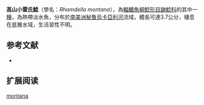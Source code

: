 {{Speciesbox
| name = 高山小雷氏鯰
| image = 
| image_width = 250px
| status = NE
| status_system = IUCN3.1
| genus = Rhamdella
| species = montana
| authority = [[Eigenmann|Eigenmann]], 1913
| synonyms = 
}}

'''高山小雷氏鯰'''（學名：''Rhamdella montana''），為[[輻鰭魚綱|輻鰭魚綱]][[鯰形目|鯰形目]][[鼬鯰科|鼬鯰科]]的其中一[[種|種]]，為熱帶淡水魚，分布於[[南美洲|南美洲]][[秘魯|秘魯]][[烏卡亞利河|烏卡亞利河]]流域，體長可達3.7公分，棲息在底層水域，生活習性不明。

==参考文献==
*{{FishBase_species|genus=Rhamdella|species=montana |year=2015|month=7}}

== 扩展阅读 ==
{{refbegin}}
{{wikispecies-inline|Rhamdella montana|高山小雷氏鯰}}
{{refend}}
{{Taxonbar|from=Q5585625}}

[[Category:小雷氏鯰屬|montana]]